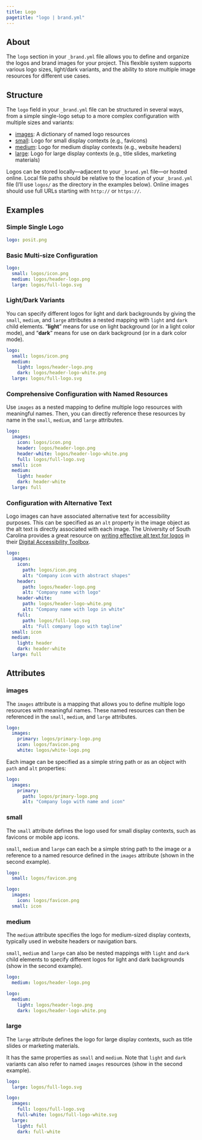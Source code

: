 ```yaml
---
title: Logo
pagetitle: "logo | brand.yml"
---
```


## About

The `logo` section in your `_brand.yml` file allows you to define and organize the logos and brand images for your project. This flexible system supports various logo sizes, light/dark variants, and the ability to store multiple image resources for different use cases.

## Structure

The `logo` field in your `_brand.yml` file can be structured in several ways, from a simple single-logo setup to a more complex configuration with multiple sizes and variants:

- [images](#images): A dictionary of named logo resources
- [small](#small): Logo for small display contexts (e.g., favicons)
- [medium](#medium): Logo for medium display contexts (e.g., website headers)
- [large](#large): Logo for large display contexts (e.g., title slides, marketing materials)

Logos can be stored locally---adjacent to your `_brand.yml` file---or hosted online.
Local file paths should be relative to the location of your `_brand.yml` file
(I'll use `logos/` as the directory in the examples below).
Online images should use full URLs starting with `http://` or `https://`.

## Examples

### Simple Single Logo

```.yaml
logo: posit.png
```

### Basic Multi-size Configuration

```.yaml
logo:
  small: logos/icon.png
  medium: logos/header-logo.png
  large: logos/full-logo.svg
```

### Light/Dark Variants

You can specify different logos for light and dark backgrounds by giving the `small`, `medium`, and `large` attributes a nested mapping with `light` and `dark` child elements.
"**light**" means for use on light background (or in a light color mode), and "**dark**" means for use on dark background (or in a dark color mode).

```.yaml
logo:
  small: logos/icon.png
  medium:
    light: logos/header-logo.png
    dark: logos/header-logo-white.png
  large: logos/full-logo.svg
```

### Comprehensive Configuration with Named Resources

Use `images` as a nested mapping to define multiple logo resources with meaningful names.
Then, you can directly reference these resources by name in the `small`, `medium`, and `large` attributes.

```.yaml
logo:
  images:
    icon: logos/icon.png
    header: logos/header-logo.png
    header-white: logos/header-logo-white.png
    full: logos/full-logo.svg
  small: icon
  medium:
    light: header
    dark: header-white
  large: full
```

### Configuration with Alternative Text

Logo images can have associated alternative text for accessibility purposes.
This can be specified as an `alt` property in the image object as the alt text is directly associated with each image.
The University of South Carolina provides a great resource on [writing effective alt text for logos](https://sc.edu/about/offices_and_divisions/digital-accessibility/toolbox/best_practices/alternative_text/logo-alt-text/index.php) in their [Digital Accessibility Toolbox](https://sc.edu/about/offices_and_divisions/digital-accessibility/index.php).


```.yaml
logo:
  images:
    icon:
      path: logos/icon.png
      alt: "Company icon with abstract shapes"
    header:
      path: logos/header-logo.png
      alt: "Company name with logo"
    header-white:
      path: logos/header-logo-white.png
      alt: "Company name with logo in white"
    full:
      path: logos/full-logo.svg
      alt: "Full company logo with tagline"
  small: icon
  medium:
    light: header
    dark: header-white
  large: full
```

## Attributes

### images {#images}

The `images` attribute is a mapping that allows you to define multiple logo resources with meaningful names. These named resources can then be referenced in the `small`, `medium`, and `large` attributes.

```.yaml
logo:
  images:
    primary: logos/primary-logo.png
    icon: logos/favicon.png
    white: logos/white-logo.png
```

Each image can be specified as a simple string path or as an object with `path` and `alt` properties:

```.yaml
logo:
  images:
    primary:
      path: logos/primary-logo.png
      alt: "Company logo with name and icon"
```

### small {#small}

The `small` attribute defines the logo used for small display contexts, such as favicons or mobile app icons.

`small`, `medium` and `large` can each be a simple string path to the image or a reference to a named resource defined in the `images` attribute (shown in the second example).

:::{.grid style="--bs-columns:2"}
::: {.g-col-2 .g-col-lg-1}
```.yaml
logo:
  small: logos/favicon.png
```
:::

::: {.g-col-2 .g-col-lg-1}
```.yaml
logo:
  images:
    icon: logos/favicon.png
  small: icon
```
:::
:::

### medium {#medium}

The `medium` attribute specifies the logo for medium-sized display contexts, typically used in website headers or navigation bars.

`small`, `medium` and `large` can also be nested mappings with `light` and `dark` child elements to specify different logos for light and dark backgrounds (show in the second example).

::: {.grid style="--bs-columns:2"}
::: {.g-col-2 .g-col-lg-1}
```.yaml
logo:
  medium: logos/header-logo.png
```
:::

::: {.g-col-2 .g-col-lg-1}
```.yaml
logo:
  medium:
    light: logos/header-logo.png
    dark: logos/header-logo-white.png
```
:::
:::

### large {#large}

The `large` attribute defines the logo for large display contexts, such as title slides or marketing materials.

It has the same properties as `small` and `medium`.
Note that `light` and `dark` variants can also refer to named `images` resources (show in the second example).

::: {.grid style="--bs-columns:2"}
::: {.g-col-2 .g-col-lg-1}
```.yaml
logo:
  large: logos/full-logo.svg
```
:::

::: {.g-col-2 .g-col-lg-1}
```.yaml
logo:
  images:
    full: logos/full-logo.svg
    full-white: logos/full-logo-white.svg
  large:
    light: full
    dark: full-white
```
:::
:::
